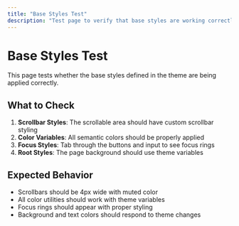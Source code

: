 ```yaml
---
title: "Base Styles Test"
description: "Test page to verify that base styles are working correctly"
---
```



# Base Styles Test

This page tests whether the base styles defined in the theme are being applied correctly.

<TestStyles />

## What to Check

1. **Scrollbar Styles**: The scrollable area should have custom scrollbar styling
2. **Color Variables**: All semantic colors should be properly applied
3. **Focus Styles**: Tab through the buttons and input to see focus rings
4. **Root Styles**: The page background should use theme variables

## Expected Behavior

- Scrollbars should be 4px wide with muted color
- All color utilities should work with theme variables
- Focus rings should appear with proper styling
- Background and text colors should respond to theme changes
